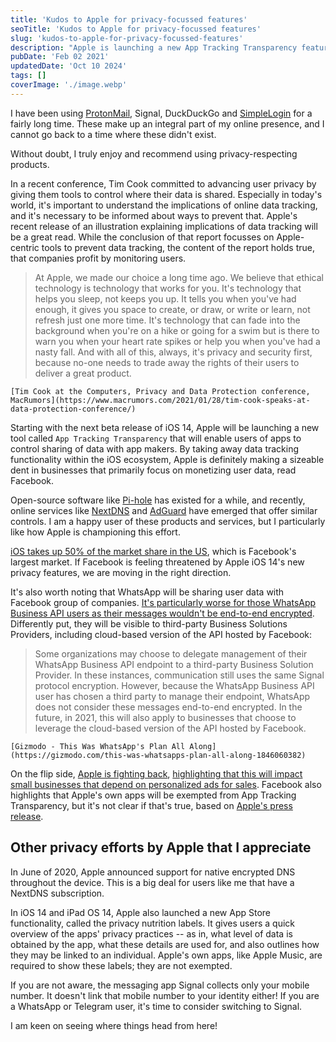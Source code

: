 ```yaml
---
title: 'Kudos to Apple for privacy-focussed features'
seoTitle: 'Kudos to Apple for privacy-focussed features'
slug: 'kudos-to-apple-for-privacy-focussed-features'
description: "Apple is launching a new App Tracking Transparency feature in the next beta release of iOS 14, which will require app makers to request for users' permission in tracking data. This is a big deal and I appreciate Apple for leading this effort!"
pubDate: 'Feb 02 2021'
updatedDate: 'Oct 10 2024'
tags: []
coverImage: './image.webp'
---
```



I have been using [ProtonMail](https://www.arun.blog/blog/5-months-with-protonmail-and-i-havent-looked-back), Signal, DuckDuckGo and [SimpleLogin](https://www.arun.blog/blog/of-emails-and-aliases) for a fairly long time. These make up an integral part of my online presence, and I cannot go back to a time where these didn't exist.

Without doubt, I truly enjoy and recommend using privacy-respecting products.

In a recent conference, Tim Cook committed to advancing user privacy by giving them tools to control where their data is shared. Especially in today's world, it's important to understand the implications of online data tracking, and it's necessary to be informed about ways to prevent that. Apple's recent release of an illustration explaining implications of data tracking will be a great read. While the conclusion of that report focusses on Apple-centric tools to prevent data tracking, the content of the report holds true, that companies profit by monitoring users.

> At Apple, we made our choice a long time ago. We believe that ethical technology is technology that works for you. It's technology that helps you sleep, not keeps you up. It tells you when you've had enough, it gives you space to create, or draw, or write or learn, not refresh just one more time. It's technology that can fade into the background when you're on a hike or going for a swim but is there to warn you when your heart rate spikes or help you when you've had a nasty fall. And with all of this, always, it's privacy and security first, because no-one needs to trade away the rights of their users to deliver a great product.

    [Tim Cook at the Computers, Privacy and Data Protection conference, MacRumors](https://www.macrumors.com/2021/01/28/tim-cook-speaks-at-data-protection-conference/)

Starting with the next beta release of iOS 14, Apple will be launching a new tool called `App Tracking Transparency` that will enable users of apps to control sharing of data with app makers. By taking away data tracking functionality within the iOS ecosystem, Apple is definitely making a sizeable dent in businesses that primarily focus on monetizing user data, read Facebook.

<R2Image
	imageKey='blog/assets/kudos-to-apple-for-privacy-focussed-features-1181638e-cd98-80c0-9e0a-f9cae9cb915e.png'
	alt="An image showing Apple's new App Tracking Transparency feature"
/>

Open-source software like [Pi-hole](https://www.arun.blog/blog/my-dns-setup) has existed for a while, and recently, online services like [NextDNS](https://www.arun.blog/blog/my-network-setup) and [AdGuard](https://adguard.com/en/welcome.html) have emerged that offer similar controls. I am a happy user of these products and services, but I particularly like how Apple is championing this effort.

[iOS takes up 50% of the market share in the US](https://www.statista.com/statistics/266572/market-share-held-by-smartphone-platforms-in-the-united-states/), which is Facebook's largest market. If Facebook is feeling threatened by Apple iOS 14's new privacy features, we are moving in the right direction.

It's also worth noting that WhatsApp will be sharing user data with Facebook group of companies. [It's particularly worse for those WhatsApp Business API users as their messages wouldn't be end-to-end encrypted](https://www.arun.blog/blog/of-messaging-apps). Differently put, they will be visible to third-party Business Solutions Providers, including cloud-based version of the API hosted by Facebook:

> Some organizations may choose to delegate management of their WhatsApp Business API endpoint to a third-party Business Solution Provider. In these instances, communication still uses the same Signal protocol encryption. However, because the WhatsApp Business API user has chosen a third party to manage their endpoint, WhatsApp does not consider these messages end-to-end encrypted. In the future, in 2021, this will also apply to businesses that choose to leverage the cloud-based version of the API hosted by Facebook.

    [Gizmodo - This Was WhatsApp's Plan All Along](https://gizmodo.com/this-was-whatsapps-plan-all-along-1846060382)

On the flip side, [Apple is fighting back](https://www.macrumors.com/2021/01/27/apple-privacy-changes-anti-competitive-facebook/), [highlighting that this will impact small businesses that depend on personalized ads for sales](https://about.fb.com/news/2020/12/speaking-up-for-small-businesses/). Facebook also highlights that Apple's own apps will be exempted from App Tracking Transparency, but it's not clear if that's true, based on [Apple's press release](https://www.apple.com/newsroom/2021/01/data-privacy-day-at-apple-improving-transparency-and-empowering-users/).

## Other privacy efforts by Apple that I appreciate

In June of 2020, Apple announced support for native encrypted DNS throughout the device. This is a big deal for users like me that have a NextDNS subscription.

In iOS 14 and iPad OS 14, Apple also launched a new App Store functionality, called the privacy nutrition labels. It gives users a quick overview of the apps' privacy practices -- as in, what level of data is obtained by the app, what these details are used for, and also outlines how they may be linked to an individual. Apple's own apps, like Apple Music, are required to show these labels; they are not exempted.

<R2Image
	imageKey='blog/assets/kudos-to-apple-for-privacy-focussed-features-1181638e-cd98-80c7-a5a6-d92fa658b739.png'
	alt='An image showing the new privacy nutrition labels feature on the Apple App Store'
/>

If you are not aware, the messaging app Signal collects only your mobile number. It doesn't link that mobile number to your identity either! If you are a WhatsApp or Telegram user, it's time to consider switching to Signal.

<R2Image
	imageKey='blog/assets/kudos-to-apple-for-privacy-focussed-features-1181638e-cd98-804e-8a76-f83d85963280.png'
	alt='An image highlighting the data that the messaging app Signal may collect and link to your identity'
/>

I am keen on seeing where things head from here!
